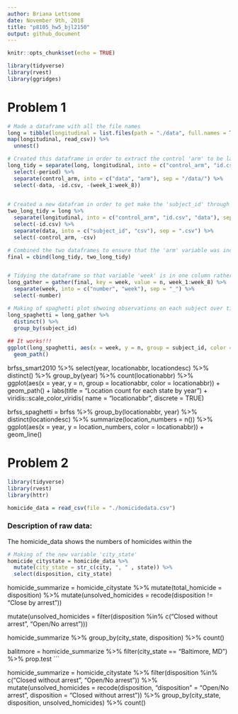 ```yaml
---
author: Briana Lettsome
date: November 9th, 2018
title: "p8105_hw5_bjl2150"
output: github_document
---
```


```r
knitr::opts_chunk$set(echo = TRUE)

library(tidyverse)
library(rvest)
library(ggridges)
```

# Problem 1
```r
# Made a dataframe with all the file names
long = tibble(longitudinal = list.files(path = "./data", full.names = TRUE),
map(longitudinal, read_csv)) %>%
  unnest()

# Created this dataframe in order to extract the control 'arm' to be later added to another dataframe.
long_tidy = separate(long, longitudinal, into = c("control_arm", "id.csv", "period"), sep = "_") %>%
  select(-period) %>%
  separate(control_arm, into = c("data", "arm"), sep = "/data/") %>%
  select(-data, -id.csv, -(week_1:week_8))
  

# Created a new datafram in order to get make the 'subject_id' through wrangling of the data.
two_long_tidy = long %>% 
  separate(longitudinal, into = c("control_arm", "id.csv", "data"), sep = "/") %>%
  select(-id.csv) %>%
  separate(data, into = c("subject_id", "csv"), sep = ".csv") %>%
  select(-control_arm, -csv) 

# Combined the two dataframes to ensure that the 'arm' variable was included in the final dataframe.
final = cbind(long_tidy, two_long_tidy)


# Tidying the dataframe so that variable 'week' is in one column rather than spread out.
long_gather = gather(final, key = week, value = n, week_1:week_8) %>%
  separate(week, into = c("number", "week"), sep = "_") %>%
  select(-number)

# Making of spaghetti plot shwoing observations on each subject over time.
long_spaghetti = long_gather %>%
  distinct() %>%
  group_by(subject_id) 
  
## It works!!!
ggplot(long_spaghetti, aes(x = week, y = n, group = subject_id, color = arm)) + 
  geom_path()
```

brfss_smart2010 %>% 
  select(year, locationabbr, locationdesc) %>% 
  distinct() %>%
  group_by(year) %>% 
  count(locationabbr) %>% 
  ggplot(aes(x = year, y = n, group = locationabbr, color = locationabbr)) +
  geom_path() + 
  labs(title = "Location count for each state by year") + 
  viridis::scale_color_viridis(
    name = "locationabbr", 
    discrete = TRUE)

brfss_spaghetti = brfss %>%
  group_by(locationabbr, year) %>%
  distinct(locationdesc) %>%
  summarize(location_numbers = n()) %>%
  ggplot(aes(x = year, y = location_numbers, color = locationabbr)) + 
  geom_line() 


# Problem 2

```r
library(tidyverse)
library(rvest)
library(httr)

homicide_data = read_csv(file = "./homicidedata.csv")

```



### Description of raw data:

The homicide_data shows the numbers of homicides within the 

```r
# Making of the new variable 'city_state'
homicide_citystate = homicide_data %>%
  mutate(city_state = str_c(city, ", " , state)) %>%
  select(disposition, city_state)
```

homicide_summarize = homicide_citystate %>% 
mutate(total_homicide = disposition) %>%
mutate(unsolved_homicides = recode(disposition != "Close by arrest"))


mutate(unsolved_homicides = filter(disposition %in% c("Closed without arrest", "Open/No arrest")))
  
  homicide_summarize %>%
  group_by(city_state, disposition) %>%
  count()

balitmore = homicide_summarize %>%
  filter(city_state == "Baltimore, MD") %>%
  prop.test
```


homicide_summarize = homicide_citystate %>% 
  filter(disposition %in% c("Closed without arrest", "Open/No arrest")) %>%
  mutate(unsolved_homicides = recode(disposition, "disposition" = "Open/No arrest", disposition = "Closed without arrest")) %>%
  group_by(city_state, disposition, unsolved_homicides) %>%
  count()
